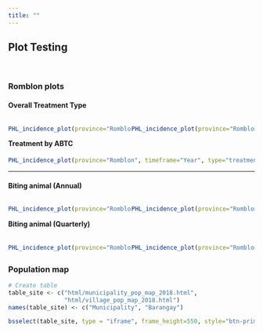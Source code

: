 ```yaml
---
title: ""
---
```


## Plot Testing  

<br>

### Romblon plots {.tabset}

#### Overall Treatment Type

<div style="float: left; width: 50%">

```r
PHL_incidence_plot(province="Romblon", timeframe="Year", type="treatment")
```

</div>
<div style="float: right; width: 50%">

```r
PHL_incidence_plot(province="Romblon", timeframe="Quarterly", type="treatment")
```

</div>

***

#### Treatment by ABTC

```r
PHL_incidence_plot(province="Romblon", timeframe="Year", type="treatment", by_abtc=TRUE)
```

***

#### Biting animal (Annual)

<div style="float: left; width: 50%">

```r
PHL_incidence_plot(province="Romblon", timeframe="Year", type="biter")
```

</div>

<div style="float: right; width: 50%">

```r
PHL_incidence_plot(province="Romblon", timeframe="Year", type="biter", by_p=TRUE)
```

</div>

***

#### Biting animal (Quarterly)

<div style="float: left; width: 50%">

```r
PHL_incidence_plot(province="Romblon", timeframe="Quarterly", type="biter")
```

</div>

<div style="float: right; width: 50%">

```r
PHL_incidence_plot(province="Romblon", timeframe="Quarterly", type="biter", by_p=TRUE)
```

</div>

***

<br>

### Population map  
  
```r
# Create table
table_site <- c("html/municipality_pop_map_2018.html",
                "html/village_pop_map_2018.html")
names(table_site) <- c("Municipality", "Barangay")

bsselect(table_site, type = "iframe", frame_height=550, style="btn-primary", show_tick=TRUE, height=0)
```
